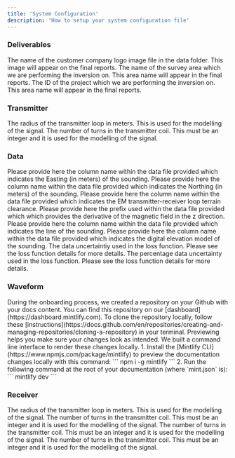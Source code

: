 ```yaml
---
title: 'System Configuration'
description: 'How to setup your system configuration file'
---
```

### Deliverables

<AccordionGroup>
  <Accordion icon="github" title="Logo File">
    The name of the customer company logo image file in the data folder. This image will appear on the final reports.
  </Accordion>
  <Accordion icon="rectangle-terminal" title="Area Name">
    The name of the survey area which we are performing the inversion on. This area name will appear in the final reports. 
  </Accordion>
  <Accordion icon="rectangle-terminal" title="Project ID">
    The ID of the project which we are performing the inversion on. This area name will appear in the final reports. 
  </Accordion>
</AccordionGroup>

### Transmitter

<AccordionGroup>
  <Accordion icon="github" title="Radius (tx_radius_m)">
    The radius of the transmitter loop in meters. This is used for the modelling of the signal. 
  </Accordion>
  <Accordion icon="github" title="Turns (tx_turns)">
    The number of turns in the transmitter coil. This must be an integer and it is used for the modelling of the signal. 
  </Accordion>
</AccordionGroup>

### Data

<AccordionGroup>
  <Accordion icon="github" title="Easting Column (xcol)">
    Please provide here the column name within the data file provided which indicates the Easting (in meters) of the sounding. 
  </Accordion>
  <Accordion icon="github" title="Northing Column (ycol)">
    Please provide here the column name within the data file provided which indicates the Northing (in meters) of the sounding. 
  </Accordion>
  <Accordion icon="github" title="A Column (zcol)">
    Please provide here the column name within the data file provided which indicates the EM transmitter-receiver loop terrain clearance. 
  </Accordion>
  <Accordion icon="github" title="Data Column (sfz)">
    Please provide here the prefix used within the data file provided which which provides the derivative of the magnetic field in the z direction. 
  </Accordion>
  <Accordion icon="github" title="Line Column (line_col)">
    Please provide here the column name within the data file provided which indicates the line of the sounding. 
  </Accordion>
  <Accordion icon="github" title="Topography Column (topo_col)">
    Please provide here the column name within the data file provided which indicates the digital elevation model of the sounding. 
  </Accordion>
  <Accordion icon="github" title="Epsilon (data_eps)">
    The data uncertaintiy used in the loss function. Please see the loss function details for more details. 
  </Accordion>  
  <Accordion icon="github" title="Standard Deviation (data_std)">
    The percentage data uncertainty used in the loss function. Please see the loss function details for more details. 
  </Accordion>
</AccordionGroup>

### Waveform 

<AccordionGroup>
  <Accordion icon="github" title="Clone your docs locally">
    During the onboarding process, we created a repository on your Github with
    your docs content. You can find this repository on our
    [dashboard](https://dashboard.mintlify.com). To clone the repository
    locally, follow these
    [instructions](https://docs.github.com/en/repositories/creating-and-managing-repositories/cloning-a-repository)
    in your terminal.
  </Accordion>
  <Accordion icon="rectangle-terminal" title="Preview changes">
    Previewing helps you make sure your changes look as intended. We built a
    command line interface to render these changes locally. 1. Install the
    [Mintlify CLI](https://www.npmjs.com/package/mintlify) to preview the
    documentation changes locally with this command: ``` npm i -g mintlify ```
    2. Run the following command at the root of your documentation (where
    `mint.json` is): ``` mintlify dev ```
  </Accordion>
</AccordionGroup>

### Receiver

<AccordionGroup>
  <Accordion icon="github" title="Time Channel Start (data_tc_start)">
    The radius of the transmitter loop in meters. This is used for the modelling of the signal. 
  </Accordion>
  <Accordion icon="github" title="Time Channel End (data_tc_end)">
    The number of turns in the transmitter coil. This must be an integer and it is used for the modelling of the signal. 
  </Accordion>
  <Accordion icon="github" title="Offtime Sampling Filepath (sampling_filepath)">
    The number of turns in the transmitter coil. This must be an integer and it is used for the modelling of the signal. 
  </Accordion>
  <Accordion icon="github" title="Offtime Sampling Time Scale (time_scale_s)">
    The number of turns in the transmitter coil. This must be an integer and it is used for the modelling of the signal. 
  </Accordion>
</AccordionGroup>
